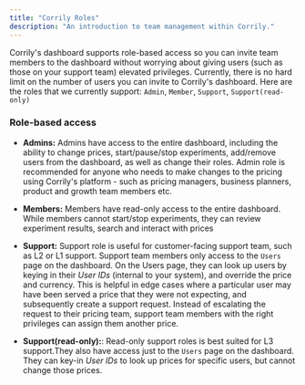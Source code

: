 ```yaml
---
title: "Corrily Roles"
description: "An introduction to team management within Corrily."
---
```


Corrily's dashboard supports role-based access so you can invite team members to the dashboard without worrying about giving
users (such as those on your support team) elevated privileges. Currently, there is no hard limit on the number of users
you can invite to Corrily's dashboard. Here are the roles that we currently support: `Admin`, `Member`, `Support`,
`Support(read-only)`

<h3>Role-based access </h3>

* **Admins:** Admins have access to the entire dashboard, including the ability to change prices, start/pause/stop experiments,
add/remove users from the dashboard, as well as change their roles. Admin role is recommended for anyone who needs to make
changes to the pricing using Corrily's platform - such as pricing managers, business planners, product and growth team members etc.

* **Members:** Members have read-only access to the entire dashboard. While members cannot start/stop experiments, they can
review experiment results, search and interact with prices

* **Support:** Support role is useful for customer-facing support team, such as L2 or L1 support. Support team members only
access to the `Users` page on the dashboard. On the Users page, they can look up users by keying in their *User IDs*
(internal to your system), and override the price and currency. This is helpful in edge cases where a particular user may have
been served a price that they were not expecting, and subsequently create a support request. Instead of escalating the request
to their pricing team, support team members with the right privileges can assign them another price.

* **Support(read-only):**: Read-only support roles is best suited for L3 support.They also have access just to the `Users`
page on the dashboard. They can key-in *User IDs* to look up prices for specific users, but cannot change those prices.